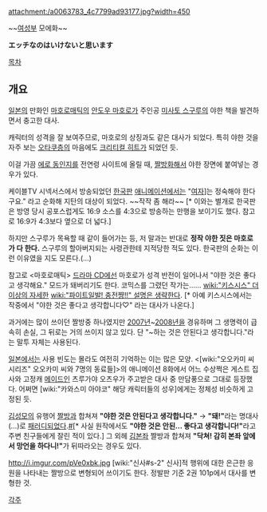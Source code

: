 attachment:/a0063783_4c7799ad93177.jpg?width=450

~~[[여성부]] 모에화~~

'''エッチなのはいけないと思います'''

[[목차]]

== 개요 ==

[[일본]]의 만화인 [[마호로매틱]]의 [[안도우 마호로]]가 주인공 [[미사토 스구루]]의 야한 책을 발견하면서 충고한 대사.

캐릭터의 성격을 잘 보여주므로, 마호로의 상징과도 같은 대사가 되었다. 특히 야한 것을 자주 보는 [[오타쿠]]층의 마음에도 [[크리티컬 히트]]가 되었던 듯.

이걸 가끔 [[에로 동인지]]를 전연령 사이트에 올릴 때, [[짤방]]화해서 야한 장면에 붙여넣는 경우가 있다.

케이블TV 시넥서스에서 방송되었던 [[한국]]판 [[애니메이션]]에서는 "[[여자]]]는 정숙해야 한다구요." 라고 순화해 지탄의 대상이 되었다. ~~작작 좀 해라~~ [* 이와는 별개로 한국판은 방영 당시 공포스럽게도 16:9 소스를 4:3으로 방송하는 만행을 보이기도 했다. 참고로 16:9가 4:3보다 옆으로 더 넓다.]

하지만 스구루가 목욕할 때 같이 들어가는 등, 저 말과는 반대로 '''정작 야한 짓은 마호로가 다 한다.''' 스구루의 할아버지되는 사령관한테 지적당한 적도 있다. 한국판의 순화는 이런 이유였을 지도 모른다.(...)

참고로 <마호로매틱> [[드라마 CD]]에선 마호로가 성격 반전이 일어나서 "야한 것은 좋다고 생각해요." 모드가 돼버리기도 한다. 코믹스를 그렸던 작가는...… [[wiki:"키스시스" 더 이상의 자세한]] [[wiki:"파이트일발! 충전쨩!!" 설명은 생략한다]]. [* 아예 키스시스에서는 작중에서 "야한 것은 좋다고 생각합니다♡" 라는 대사가 나온다.]

과거에는 많이 쓰이던 짤방중 하나였지만 [[2007년]]~[[2008년]]을 경유하며 그 생명력이 급속히 손실, 그 뒤로는 거의 쓰이지 않고 있다. 단 "~하는 것은 안된다고 생각합니다."라는 말투 자체는 사용된다.

[[일본]]에서는 사용 빈도는 몰라도 여전히 기억하는 이는 많은 모양. <[wiki:"오오카미 씨 시리즈" 오오카미 씨와 7명의 동료들]>의 애니메이션 8화에서 어느 수상쩍은 게스트 집사와 고정캐 [[메이드]]인 츠루가야 오츠우가 주고받은 대사 중 만담풍으로 그대로 등장했다. 어쩌면 [wiki:"카와스미 아야코" 해당 캐릭터들의 성우]에게는 정체성 비슷하게 고정된 듯.

[[김성모]]의 유행어 [[짤방]]과 합쳐져 '''"야한 것은 안된다고 생각합니다."''' → '''"돼!"'''라는 명대사(…)로 [[패러디]]되었다.[http://www.joysf.com/files/attach/images/2705510/2737442/Hnano.jpg #][* 사실 원작에서도 '''"야한 것은 안된... 좋다고 생각합니다!"'''라고 주변 친구들에게 잘린 적이 있다.] 그 외헤 [[김본좌]] 짤방과 합쳐져 '''"닥쳐! 감히 본좌 앞에서 망언을 하다니!"'''가 뒤따라오는 경우도 있다.

http://i.imgur.com/pVe0xbk.jpg
[wiki:"신사#s-2" 신사]적 행위에 대한 은근한 응원을 나타내는 짤방으로 변형되어 쓰이기도 한다. 정발판 기준 2권 101p에서 대사를 변형한 것.

[[각주]]
